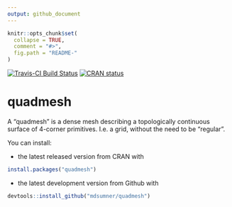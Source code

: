 ```yaml
---
output: github_document
---
```


<!-- README.md is generated from README.Rmd. Please edit that file -->

```r
knitr::opts_chunk$set(
  collapse = TRUE,
  comment = "#>",
  fig.path = "README-"
)
```

[![Travis-CI Build Status](https://travis-ci.org/mdsumner/quadmesh.svg?branch=master)](https://travis-ci.org/mdsumner/quadmesh)
[![CRAN status](https://www.r-pkg.org/badges/version/quadmesh)](https://cran.r-project.org/package=quadmesh)


# quadmesh


A "quadmesh" is a dense mesh describing a topologically continuous surface of 4-corner primitives. I.e. a grid, without the need to be "regular".


You can install:

* the latest released version from CRAN with

```r
install.packages("quadmesh")
````

* the latest development version from Github with

```r
devtools::install_github("mdsumner/quadmesh")
```
